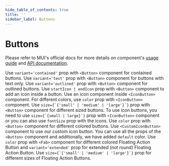 ```yaml
---
hide_table_of_contents: true
title: ''
sidebar_label: Buttons
---
```




<h1 className='!m-0'>Buttons</h1>

<div className='template-bg-color' />

Please refer to MUI's official docs for more details on component's [usage guide](https://mui.com/material-ui/react-button/) and [API documentation](https://mui.com/material-ui/react-button/#api).

<Grid container spacing={6}>
  <Grid size={{xs:12}}>
    <CardSnippet
      title="Contained"
      code={SourceCodeButtonsContained}
    >
      <Typography className='mbe-4'>
        Use <code>variant='contained'</code> prop with <code>&lt;Button&gt;</code> component for contained buttons.
      </Typography>
      <ButtonsContained />
    </CardSnippet>
  </Grid>
  <Grid size={{xs:12}}>
    <CardSnippet
      title="Text"
      code={SourceCodeButtonsText}
    >
      <Typography className='mbe-4'>
        Use <code>variant='text'</code> prop with <code>&lt;Button&gt;</code> component for buttons with text only.
      </Typography>
      <ButtonsText />
    </CardSnippet>
  </Grid>
  <Grid size={{xs:12}}>
    <CardSnippet
      title="Outlined"
      code={SourceCodeButtonsOutlined}
    >
      <Typography className='mbe-4'>
        Use <code>variant='outlined'</code> prop with <code>&lt;Button&gt;</code> component for outlined buttons.
      </Typography>
      <ButtonsOutlined />
    </CardSnippet>
  </Grid>
  <Grid size={{xs:12, md:6}}>
    <CardSnippet
      title="Buttons With Icon and Label"
      code={SourceCodeButtonsWithIconAndLabel}
    >
      <Typography className='mbe-4'>
        Use <code>startIcon | endIcon</code> prop with <code>&lt;Button&gt;</code> component to add an icon inside a button.
      </Typography>
      <ButtonsWithIconAndLabel />
    </CardSnippet>
  </Grid>
  <Grid size={{xs:12, md:6}}>
    <CardSnippet
      title="Icon Buttons"
      code={SourceCodeButtonsIcons}
    >
      <Typography className='mbe-4'>
        Use an icon component inside <code>&lt;IconButton&gt;</code> component. For different colors, use <code>color</code> prop with <code>&lt;IconButton&gt;</code> component.
      </Typography>
      <ButtonsIcons />
    </CardSnippet>
  </Grid>
  <Grid size={{xs:12}}>
    <CardSnippet
      title="Button Sizes"
      code={SourceCodeButtonsSizes}
    >
      <Typography className='mbe-4'>
        Use <code>size={`{'small' | 'medium' | 'large'}`}</code> prop with <code>&lt;Button&gt;</code> component for different sized buttons. To use icon buttons, you need to use <code>size={`{small | large}`}</code> prop with <code>&lt;IconButton&gt;</code> component or you can also use <code>fontSize</code> prop with the icons.
      </Typography>
      <ButtonsSizes />
    </CardSnippet>
  </Grid>
  <Grid size={{xs:12}}>
    <Grid container spacing={6}>
      <Grid size={{xs:12, lg:6}}>
        <Grid container spacing={6}>
          <Grid size={{xs:12}}>
            <CardSnippet
              title="Button Colors"
              code={SourceCodeButtonsColors}
            >
              <Typography className='mbe-4'>
                Use <code>color</code> prop with <code>&lt;Button&gt;</code> component for different colored buttons.
              </Typography>
              <ButtonsColors />
            </CardSnippet>
          </Grid>
          <Grid size={{xs:12}}>
            <CardSnippet
              title="Customized Buttons"
              code={SourceCodeButtonsCustomized}
            >
            <ButtonsCustomized />
            </CardSnippet>
          </Grid>
        </Grid>
      </Grid>
      <Grid size={{xs:12, lg:6}}>
        <CardSnippet
          title="Custom Icon Buttons"
          code={SourceCodeCustomIconButtons}
        >
          <Typography className='mbe-4'>
            Use <code>&lt;CustomIconButton&gt;</code> component to use our custom icon button. You can use all the props of the <code>&lt;Button&gt;</code> component and additionally, we have added <code>default</code> color.
          </Typography>
          <CustomIconButtons />
        </CardSnippet>
      </Grid>
    </Grid>
  </Grid>
  <Grid size={{xs:12}}>
    <CardSnippet
      title="Floating Action Button"
      code={SourceCodeButtonsFab}
    >
      <Typography className='mbe-4'>
        Use <code>color</code> prop with <code>&lt;Fab&gt;</code> component for different colored Floating Action
        Button and <code>variant='extended'</code> prop for extended (not round) Floating Action Button.
      </Typography>
      <ButtonsFab />
    </CardSnippet>
  </Grid>
  <Grid size={{xs:12}}>
    <CardSnippet
      title="Floating Action Button Sizes"
      code={SourceCodeButtonsFab}
    >
      <Typography className='mbe-4'>
        Use <code>size={`{'small' | 'medium' | 'large'}`}</code> prop for different sizes of Floating Action Buttons.
      </Typography>
      <ButtonsFabSizes />
    </CardSnippet>
  </Grid>
</Grid>
